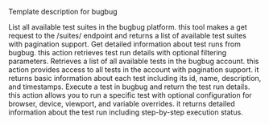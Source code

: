 Template description for bugbug

<Accordion title="List suites">
List all available test suites in the bugbug platform. this tool makes a get request to the /suites/ endpoint and returns a list of available test suites with pagination support.
</Accordion>

<Accordion title="Get test run details">
Get detailed information about test runs from bugbug. this action retrieves test run details with optional filtering parameters.
</Accordion>

<Accordion title="List tests">
Retrieves a list of all available tests in the bugbug account. this action provides access to all tests in the account with pagination support. it returns basic information about each test including its id, name, description, and timestamps.
</Accordion>

<Accordion title="Run test">
Execute a test in bugbug and return the test run details. this action allows you to run a specific test with optional configuration for browser, device, viewport, and variable overrides. it returns detailed information about the test run including step-by-step execution status.
</Accordion>


